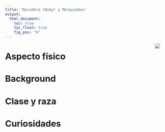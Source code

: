 ```yaml
---
title: "Nicadora (Niky) y Melquiades"
output:
  html_document:
    toc: true
    toc_float: true
    fig_pos: "H"
---
```


<figure_side style="float: right">
<img src="./personajes/nicadora/nikki.jpg"> <!--    width="500px">  -->
</figure_side>

# Aspecto físico

# Background

# Clase y raza

# Curiosidades









